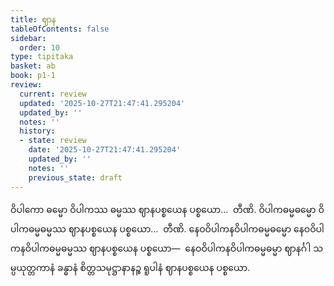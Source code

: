 ```yaml
---
title: ဈာန
tableOfContents: false
sidebar:
  order: 10
type: tipitaka
basket: ab
book: p1-1
review:
  current: review
  updated: '2025-10-27T21:47:41.295204'
  updated_by: ''
  notes: ''
  history:
  - state: review
    date: '2025-10-27T21:47:41.295204'
    updated_by: ''
    notes: ''
    previous_state: draft
---
```



<ReviewStatus review={frontmatter.review} showDetails={true} />

<HypothesisAnnotation frontmatter={frontmatter} />

<DynamicBreadcrumb />

<Division number="112" book="p1-1" e="ch" v="36" p="378">

<Paragraph number="2378" book="p1-1">
ဝိပါကော ဓမ္မော ဝိပါကဿ ဓမ္မဿ ဈာနပစ္စယေန ပစ္စယော…  တီဏိ. ဝိပါကဓမ္မဓမ္မော ဝိပါကဓမ္မဓမ္မဿ ဈာနပစ္စယေန ပစ္စယော…  တီဏိ.
</Paragraph>

<Paragraph number="2379" book="p1-1">
နေဝဝိပါကနဝိပါကဓမ္မဓမ္မော နေဝဝိပါကနဝိပါကဓမ္မဓမ္မဿ ဈာနပစ္စယေန ပစ္စယော—  နေဝဝိပါကနဝိပါကဓမ္မဓမ္မာ ဈာနင်္ဂါ သမ္ပယုတ္တကာနံ ခန္ဓာနံ စိတ္တသမုဋ္ဌာနာနဉ္စ ရူပါနံ ဈာနပစ္စယေန ပစ္စယော.
</Paragraph>
</Division>
